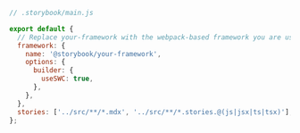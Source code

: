 ```js
// .storybook/main.js

export default {
  // Replace your-framework with the webpack-based framework you are using (e.g., react-webpack5)
  framework: {
    name: '@storybook/your-framework',
    options: {
      builder: {
        useSWC: true,
      },
    },
  },
  stories: ['../src/**/*.mdx', '../src/**/*.stories.@(js|jsx|ts|tsx)'],
};
```
